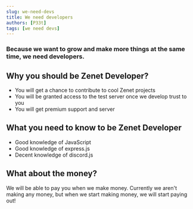 ```yaml
---
slug: we-need-devs
title: We need developers
authors: [P33t]
tags: [we need devs]
---
```


### Because we want to grow and make more things at the same time, we need developers.

## Why you should be Zenet Developer?
- You will get a chance to contribute to cool Zenet projects
- You will be granted access to the test server once we develop trust to you
- You will get premium support and server

## What you need to know to be Zenet Developer
- Good knowledge of JavaScript
- Good knowledge of express.js
- Decent knowledge of discord.js

## What about the money?
We will be able to pay you when we make money. Currently we aren't making any money, but when we start making money, we will start paying out!
